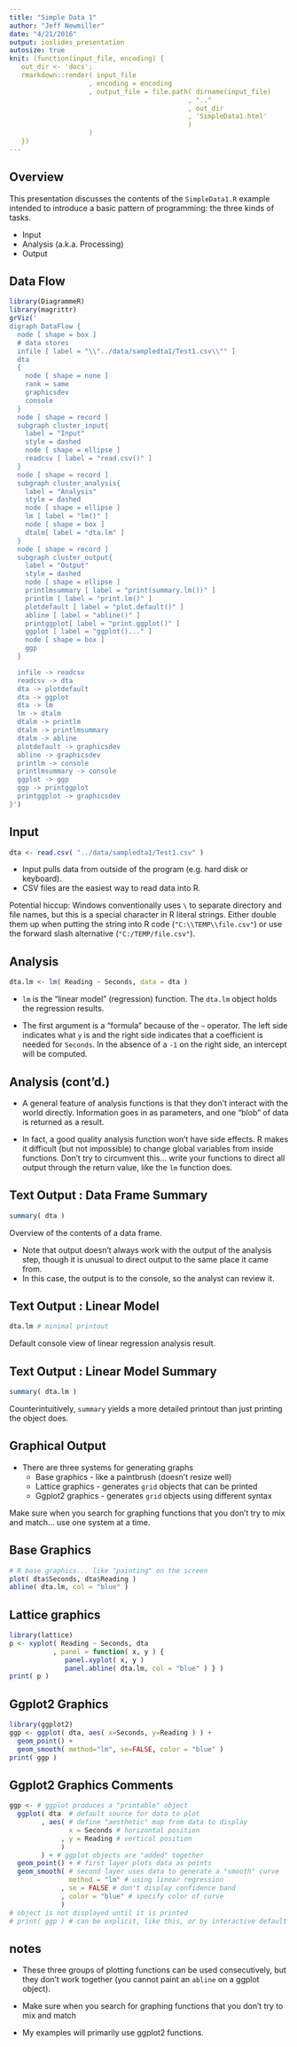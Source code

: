```yaml
---
title: "Simple Data 1"
author: "Jeff Newmiller"
date: "4/21/2016"
output: ioslides_presentation
autosize: true
knit: (function(input_file, encoding) {
   out_dir <- 'docs';
   rmarkdown::render( input_file
                    , encoding = encoding
                    , output_file = file.path( dirname(input_file)
                                             , ".."
                                             , out_dir
                                             , 'SimpleData1.html'
                                             )
                    )
   })
---
```


<style>
.codefont pre {
    font-size: 14px;
    line-height: 16px;
}
</style>

## Overview

This presentation discusses the contents of the `SimpleData1.R` example intended to introduce a basic pattern of programming: the three kinds of tasks.

* Input
* Analysis (a.k.a. Processing)
* Output

## Data Flow

```r
library(DiagrammeR)
library(magrittr)
grViz('
digraph DataFlow {
  node [ shape = box ]
  # data stores
  infile [ label = "\\"../data/sampledta1/Test1.csv\\"" ]
  dta
  {
    node [ shape = none ]
    rank = same
    graphicsdev
    console
  }
  node [ shape = record ]
  subgraph cluster_input{
    label = "Input"
    style = dashed
    node [ shape = ellipse ]
    readcsv [ label = "read.csv()" ]
  }
  node [ shape = record ]
  subgraph cluster_analysis{
    label = "Analysis"
    style = dashed
    node [ shape = ellipse ]
    lm [ label = "lm()" ]
    node [ shape = box ]
    dtalm[ label = "dta.lm" ]
  }
  node [ shape = record ]
  subgraph cluster_output{
    label = "Output"
    style = dashed
    node [ shape = ellipse ]
    printlmsummary [ label = "print(summary.lm())" ]
    printlm [ label = "print.lm()" ]
    plotdefault [ label = "plot.default()" ]
    abline [ label = "abline()" ]
    printggplot[ label = "print.ggplot()" ]
    ggplot [ label = "ggplot()..." ]
    node [ shape = box ]
    ggp
  }

  infile -> readcsv
  readcsv -> dta
  dta -> plotdefault
  dta -> ggplot
  dta -> lm
  lm -> dtalm
  dtalm -> printlm
  dtalm -> printlmsummary
  dtalm -> abline
  plotdefault -> graphicsdev
  abline -> graphicsdev
  printlm -> console
  printlmsummary -> console
  ggplot -> ggp
  ggp -> printggplot
  printggplot -> graphicsdev
}')
```

## Input

```r
dta <- read.csv( "../data/sampledta1/Test1.csv" )
```

* Input pulls data from outside of the program (e.g. hard disk or keyboard).
* CSV files are the easiest way to read data into R.

Potential hiccup: Windows conventionally uses `\` to separate directory and file names, but this is a special character in R literal strings. Either double them up when putting the string into R code (`"C:\\TEMP\\file.csv"`) or use the forward slash alternative (`"C:/TEMP/file.csv"`).

## Analysis

```r
dta.lm <- lm( Reading ~ Seconds, data = dta )
```

* `lm` is the "linear model" (regression) function. The `dta.lm` object holds the regression results.

* The first argument is a "formula" because of the `~` operator. The left side indicates what `y` is and the right side indicates that a coefficient is needed for `Seconds`. In the absence of a `-1` on the right side, an intercept will be computed.

## Analysis (cont'd.)

* A general feature of analysis functions is that they don't interact with the world directly. Information goes in as parameters, and one "blob" of data is returned as a result. 

* In fact, a good quality analysis function won't have side effects. R makes it difficult (but not impossible) to change global variables from inside functions. Don't try to circumvent this... write your functions to direct all output through the return value, like the `lm` function does.

## Text Output : Data Frame Summary {.codefont}

```r
summary( dta )
```

Overview of the contents of a data frame.

* Note that output doesn't always work with the output of the analysis step, though it is unusual to direct output to the same place it came from.
* In this case, the output is to the console, so the analyst can review it.

## Text Output : Linear Model

```r
dta.lm # minimal printout
```

Default console view of linear regression analysis result.

## Text Output : Linear Model Summary {.codefont}

```r
summary( dta.lm )
```

Counterintuitively, `summary` yields a more detailed printout than just printing the object does.

## Graphical Output

- There are three systems for generating graphs
  - Base graphics - like a paintbrush (doesn't resize well)
  - Lattice graphics - generates `grid` objects that can be printed
  - Ggplot2 graphics - generates `grid` objects using different syntax

Make sure when you search for graphing functions that you don't
try to mix and match... use one system at a time.

## Base Graphics {.codefont}

```r
# R base graphics... like "painting" on the screen
plot( dta$Seconds, dta$Reading )
abline( dta.lm, col = "blue" )
```

## Lattice graphics {.codefont}

```r
library(lattice)
p <- xyplot( Reading ~ Seconds, dta
           , panel = function( x, y ) {
              panel.xyplot( x, y )
              panel.abline( dta.lm, col = "blue" ) } )
print( p )
```

## Ggplot2 Graphics {.codefont}

```r
library(ggplot2)
ggp <- ggplot( dta, aes( x=Seconds, y=Reading ) ) +
  geom_point() +
  geom_smooth( method="lm", se=FALSE, color = "blue" )
print( ggp )
```

## Ggplot2 Graphics Comments 

```r
ggp <- # ggplot produces a "printable" object
  ggplot( dta  # default source for data to plot
        , aes( # define "aesthetic" map from data to display
               x = Seconds # horizontal position
             , y = Reading # vertical position
             ) 
        ) + # ggplot objects are "added" together
  geom_point() + # first layer plots data as points
  geom_smooth( # second layer uses data to generate a "smooth" curve
               method = "lm" # using linear regression
             , se = FALSE # don't display confidence band
             , color = "blue" # specify color of curve
             )
# object is not displayed until it is printed
# print( ggp ) # can be explicit, like this, or by interactive default
```

## notes

* These three groups of plotting functions can be used consecutively, but they don't work together (you cannot paint an `abline` on a ggplot object).

* Make sure when you search for graphing functions that you don't
try to mix and match

* My examples will primarily use ggplot2 functions.

